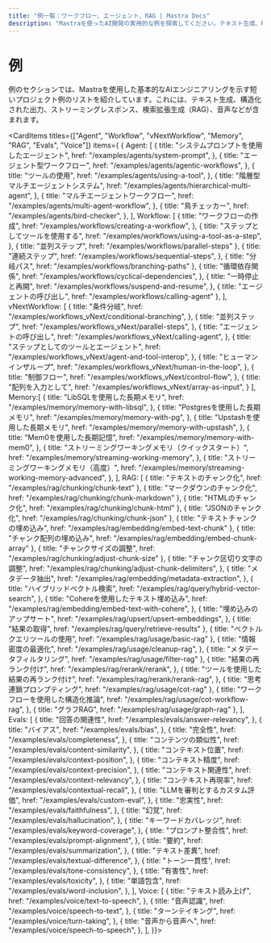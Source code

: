 ```yaml
---
title: "例一覧：ワークフロー、エージェント、RAG | Mastra Docs"
description: "Mastraを使ったAI開発の実用的な例を探索してください。テキスト生成、RAG実装、構造化された出力、マルチモーダルインタラクションなどが含まれます。OpenAI、Anthropic、Google Geminiを使用してAIアプリケーションを構築する方法を学びましょう。"
---
```



# 例

例のセクションでは、Mastraを使用した基本的なAIエンジニアリングを示す短いプロジェクト例のリストを紹介しています。これには、テキスト生成、構造化された出力、ストリーミングレスポンス、検索拡張生成（RAG）、音声などが含まれます。

<CardItems titles={["Agent", "Workflow", "vNextWorkflow", "Memory", "RAG", "Evals", "Voice"]} items={
  {
    Agent: [
      {
        title: "システムプロンプトを使用したエージェント",
        href: "/examples/agents/system-prompt",
      },
      {
        title: "エージェント型ワークフロー",
        href: "/examples/agents/agentic-workflows",
      },
      {
        title: "ツールの使用",
        href: "/examples/agents/using-a-tool",
      },
      {
        title: "階層型マルチエージェントシステム",
        href: "/examples/agents/hierarchical-multi-agent",
      },
      {
        title: "マルチエージェントワークフロー",
        href: "/examples/agents/multi-agent-workflow",
      },
      {
        title: "鳥チェッカー",
        href: "/examples/agents/bird-checker",
      },
    ],
    Workflow: [
      {
        title: "ワークフローの作成",
        href: "/examples/workflows/creating-a-workflow",
      },
      {
        title: "ステップとしてツールを使用する",
        href: "/examples/workflows/using-a-tool-as-a-step",
      },
      { title: "並列ステップ", href: "/examples/workflows/parallel-steps" },
      {
        title: "連続ステップ",
        href: "/examples/workflows/sequential-steps",
      },
      { title: "分岐パス", href: "/examples/workflows/branching-paths" },
      {
        title: "循環依存関係",
        href: "/examples/workflows/cyclical-dependencies",
      },
      {
        title: "一時停止と再開",
        href: "/examples/workflows/suspend-and-resume",
      },
      { title: "エージェントの呼び出し", href: "/examples/workflows/calling-agent" },
    ],
    vNextWorkflow: [
      {
        title: "条件分岐",
        href: "/examples/workflows_vNext/conditional-branching",
      },
      {
        title: "並列ステップ",
        href: "/examples/workflows_vNext/parallel-steps",
      },
      {
        title: "エージェントの呼び出し",
        href: "/examples/workflows_vNext/calling-agent",
      },
      {
        title: "ステップとしてのツールとエージェント",
        href: "/examples/workflows_vNext/agent-and-tool-interop",
      },
      {
        title: "ヒューマンインザループ",
        href: "/examples/workflows_vNext/human-in-the-loop",
      },
      {
        title: "制御フロー",
        href: "/examples/workflows_vNext/control-flow",
      },
      {
        title: "配列を入力として",
        href: "/examples/workflows_vNext/array-as-input",
      }
    ],
    Memory:[
      {
        title: "LibSQLを使用した長期メモリ",
        href: "/examples/memory/memory-with-libsql",
      },
      {
        title: "Postgresを使用した長期メモリ",
        href: "/examples/memory/memory-with-pg",
      },
      {
        title: "Upstashを使用した長期メモリ",
        href: "/examples/memory/memory-with-upstash",
      },
      {
        title: "Mem0を使用した長期記憶",
        href: "/examples/memory/memory-with-mem0",
      },
      {
        title: "ストリーミングワーキングメモリ（クイックスタート）",
        href: "/examples/memory/streaming-working-memory",
      },
      {
        title: "ストリーミングワーキングメモリ（高度）",
        href: "/examples/memory/streaming-working-memory-advanced",
      },
    ],
  RAG: [
      { title: "テキストのチャンク化", href: "/examples/rag/chunking/chunk-text" },
      { title: "マークダウンのチャンク化", href: "/examples/rag/chunking/chunk-markdown" },
      { title: "HTMLのチャンク化", href: "/examples/rag/chunking/chunk-html" },
      { title: "JSONのチャンク化", href: "/examples/rag/chunking/chunk-json" },
      { title: "テキストチャンクの埋め込み", href: "/examples/rag/embedding/embed-text-chunk" },
      { title: "チャンク配列の埋め込み", href: "/examples/rag/embedding/embed-chunk-array" },
      { title: "チャンクサイズの調整", href: "/examples/rag/chunking/adjust-chunk-size" },
      {
        title: "チャンク区切り文字の調整",
        href: "/examples/rag/chunking/adjust-chunk-delimiters",
      },
      {
        title: "メタデータ抽出",
        href: "/examples/rag/embedding/metadata-extraction",
      },
      {
        title: "ハイブリッドベクトル検索",
        href: "/examples/rag/query/hybrid-vector-search",
      },
      {
        title: "Cohereを使用したテキスト埋め込み",
        href: "/examples/rag/embedding/embed-text-with-cohere",
      },
      {
        title: "埋め込みのアップサート",
        href: "/examples/rag/upsert/upsert-embeddings",
      },
      { title: "結果の取得", href: "/examples/rag/query/retrieve-results" },
      { title: "ベクトルクエリツールの使用", href: "/examples/rag/usage/basic-rag" },
      {
        title: "情報密度の最適化",
        href: "/examples/rag/usage/cleanup-rag",
      },
      { title: "メタデータフィルタリング", href: "/examples/rag/usage/filter-rag" },
      {
        title: "結果の再ランク付け",
        href: "/examples/rag/rerank/rerank",
      },
      {
        title: "ツールを使用した結果の再ランク付け",
        href: "/examples/rag/rerank/rerank-rag",
      },
      { title: "思考連鎖プロンプティング", href: "/examples/rag/usage/cot-rag" },
      {
        title: "ワークフローを使用した構造化推論",
        href: "/examples/rag/usage/cot-workflow-rag",
      },
      { title: "グラフRAG", href: "/examples/rag/usage/graph-rag" },
    ],
  Evals: [
    {
      title: "回答の関連性",
      href: "/examples/evals/answer-relevancy",
    },
    {
      title: "バイアス",
      href: "/examples/evals/bias",
    },
    {
      title: "完全性",
      href: "/examples/evals/completeness",
    },
    {
      title: "コンテンツの類似性",
      href: "/examples/evals/content-similarity",
    },
    {
      title: "コンテキスト位置",
      href: "/examples/evals/context-position",
    },
    {
      title: "コンテキスト精度",
      href: "/examples/evals/context-precision",
    },
    {
      title: "コンテキスト関連性",
      href: "/examples/evals/context-relevancy",
    },
    {
      title: "コンテキスト再現率",
      href: "/examples/evals/contextual-recall",
    },
    {
      title: "LLMを審判とするカスタム評価",
      href: "/examples/evals/custom-eval",
    },
    {
      title: "忠実性",
      href: "/examples/evals/faithfulness",
    },
    {
      title: "幻覚",
      href: "/examples/evals/hallucination",
    },
    {
      title: "キーワードカバレッジ",
      href: "/examples/evals/keyword-coverage",
    },
    {
      title: "プロンプト整合性",
      href: "/examples/evals/prompt-alignment",
    },
    {
      title: "要約",
      href: "/examples/evals/summarization",
    },
    {
      title: "テキスト差異",
      href: "/examples/evals/textual-difference",
    },
    {
      title: "トーン一貫性", 
      href: "/examples/evals/tone-consistency",
    },
    {
      title: "有害性",
      href: "/examples/evals/toxicity",
    },
    {
      title: "単語包含",
      href: "/examples/evals/word-inclusion",
    },
  ],
  Voice: [
    {
      title: "テキスト読み上げ",
      href: "/examples/voice/text-to-speech",
    },
    {
      title: "音声認識",
      href: "/examples/voice/speech-to-text",
    },
    {
      title: "ターンテイキング",
      href: "/examples/voice/turn-taking",
    },
    {
      title: "音声から音声へ",
      href: "/examples/voice/speech-to-speech",
    },
  ],
}}>

</CardItems>

